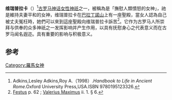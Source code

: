 '''维瑞普拉卡'''（{{lang-en|Viriplaca}}）<ref>Adkins,Lesley Adkins,Roy A.（1998）.''Handbook to Life in Ancient Rome''.Oxford University Press,USA.ISBN 9780195123326.</ref>[[古罗马|古罗马]][[神话|神话]][[女性|女性]][[神祇|神祇]]之一，被稱為是「撫慰人類憤怒的女神」，祂是維持夫妻平和的女神，维瑞普拉卡在[[巴拉丁諾山|巴拉丁諾山]]上有一座聖殿，當女人認為自己被丈夫冤枉時，她們可以來到這座聖殿向维瑞普拉卡訴苦<ref>[[Sextus_Pompeius_Festus|Festus]] p. 62 ; [[Valerius_Maximus|Valerius Maximus]] ii. 1. § 6.</ref>。它作为古罗马人所崇拜与供奉的众多神祇之一发挥影响并产生作用，以具有抚慰身心之代表意义而在古罗马闻名遐迩。具有重要的影响与积极意义。

== 参考 ==
{{reflist}}
{{羅馬神話}}

[[Category:羅馬女神|Category:羅馬女神]]


{{古罗马小作品}}